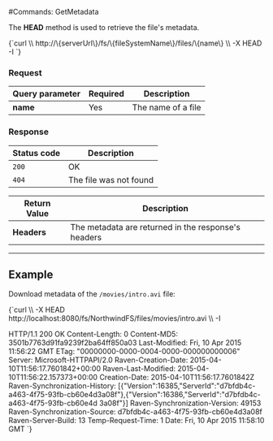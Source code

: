 
#Commands: GetMetadata

The **HEAD** method is used to retrieve the file's metadata.



<TabItem value="json" label="json">
<CodeBlock language="json">
{`curl \\
	http://\{serverUrl\}/fs/\{fileSystemName\}/files/\{name\}  \\
	-X HEAD 
    -I
`}
</CodeBlock>
</TabItem>

### Request

| Query parameter | Required | Description |
| ------------- | -- | ---- |
| **name** | Yes | The name of a file|


### Response

| Status code | Description |
| ----------- | - |
| `200` | OK |
| `404` | The file was not found |

| Return Value | Description |
| ------------- | ------------- |
| **Headers** | The metadata are returned in the response's headers |

---

## Example

Download metadata of the `/movies/intro.avi` file:

<TabItem value="json" label="json">
<CodeBlock language="json">
{`curl \\
	-X HEAD http://localhost:8080/fs/NorthwindFS/files/movies/intro.avi  \\
	-I

HTTP/1.1 200 OK
Content-Length: 0
Content-MD5: 3501b7763d91fa9239f2ba64ff850a03
Last-Modified: Fri, 10 Apr 2015 11:56:22 GMT
ETag: "00000000-0000-0004-0000-000000000006"
Server: Microsoft-HTTPAPI/2.0
Raven-Creation-Date: 2015-04-10T11:56:17.7601842+00:00
Raven-Last-Modified: 2015-04-10T11:56:22.157373+00:00
Creation-Date: 2015-04-10T11:56:17.7601842Z
Raven-Synchronization-History: [\{"Version":16385,"ServerId":"d7bfdb4c-a463-4f75-93fb-cb60e4d3a08f"\},\{"Version":16386,"ServerId":"d7bfdb4c-a463-4f75-93fb-cb60e4d
3a08f"\}]
Raven-Synchronization-Version: 49153
Raven-Synchronization-Source: d7bfdb4c-a463-4f75-93fb-cb60e4d3a08f
Raven-Server-Build: 13
Temp-Request-Time: 1
Date: Fri, 10 Apr 2015 11:58:10 GMT
`}
</CodeBlock>
</TabItem>

